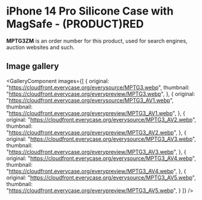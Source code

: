 
# iPhone 14 Pro Silicone Case with MagSafe - (PRODUCT)RED

<Callout type='info' emoji='👉🏻'>**MPTG3ZM** is an order number for this product, used for search engines, auction websites and such.</Callout>

## Image gallery

<GalleryComponent
    images={[
      {
        original: "https://cloudfront.everycase.org/everysource/MPTG3.webp",
        thumbnail: "https://cloudfront.everycase.org/everypreview/MPTG3.webp",
      },
      {
        original: "https://cloudfront.everycase.org/everysource/MPTG3_AV1.webp",
        thumbnail: "https://cloudfront.everycase.org/everypreview/MPTG3_AV1.webp",
      },
      {
        original: "https://cloudfront.everycase.org/everysource/MPTG3_AV2.webp",
        thumbnail: "https://cloudfront.everycase.org/everypreview/MPTG3_AV2.webp",
      },
      {
        original: "https://cloudfront.everycase.org/everysource/MPTG3_AV3.webp",
        thumbnail: "https://cloudfront.everycase.org/everypreview/MPTG3_AV3.webp",
      },
      {
        original: "https://cloudfront.everycase.org/everysource/MPTG3_AV4.webp",
        thumbnail: "https://cloudfront.everycase.org/everypreview/MPTG3_AV4.webp",
      },
      {
        original: "https://cloudfront.everycase.org/everysource/MPTG3_AV5.webp",
        thumbnail: "https://cloudfront.everycase.org/everypreview/MPTG3_AV5.webp",
      }
    ]}
  />
